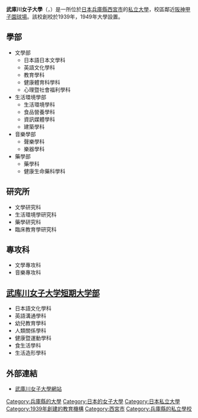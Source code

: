 {{Unreferenced|time=2015-09-22T02:56:04+00:00}}
{{大学(日本) | 大学名称=武庫川女子大学
| ふりがな=むこがわじょしだいがく
| 英称=Mukogawa Women's University
| 图片=Mukogawa Womens University.jpg
| 图片说明=武庫川女子大学中央校區
| 大学设置年=1949年
| 创立年=1939年
| 学校类别=私立
| 设置者=学校法人武庫川学院
| 本部所在地={{日本}}兵庫縣西宮市池開町
| 校园=中央（西宮市池開町）<br />浜甲子園（西宮市甲子園）<br />上甲子園（西宮市戸崎町）
| 学部=文学部<br />生活環境学部<br />音樂学部<br />藥学部
| 研究科=文学研究科<br />生活環境学研究科<br />藥学研究科<br />臨床教育学研究科
| 网站=http://www.mukogawa-u.ac.jp/
}}

'''武庫川女子大學'''（{{lang-ja|武庫川女子大学}}，{{lang-en|Mukogawa Women's University}}）是一所位於[[日本|日本]][[兵庫縣|兵庫縣]][[西宮市|西宮市]]的[[私立大學|私立大學]]，校區鄰近[[阪神甲子園球場|阪神甲子園球場]]。該校創校於1939年，1949年大學設置。

==學部==
*文學部
**日本語日本文學科
**英語文化學科
**教育學科
**健康體育科學科
**心理暨社會福利學科
*生活環境學部
**生活環境學科
**食品營養學科
**資訊媒體學科
**建築學科
*音樂學部
**聲樂學科
**樂器學科
*藥學部
**藥學科
**健康生命藥科學科

==研究所==
*文學研究科
*生活環境學研究科
*藥學研究科
*臨床教育學研究科

==專攻科==
*文學專攻科
*音樂專攻科

==[[武库川女子大学短期大学部|武库川女子大学短期大学部]]==
*日本語文化學科
*英語溝通學科
*幼兒教育學科
*人類關係學科
*健康暨運動學科
*食生活學科
*生活造形學科

==外部連結==
*[http://www.mukogawa-u.ac.jp/ 武庫川女子大學網站] {{Wayback|url=http://www.mukogawa-u.ac.jp/ |date=20210409172400 }}

{{日本教育小作品}}
{{Authority control}}
[[Category:兵庫縣的大學|Category:兵庫縣的大學]]
[[Category:日本的女子大學|Category:日本的女子大學]]
[[Category:日本私立大學|Category:日本私立大學]]
[[Category:1939年創建的教育機構|Category:1939年創建的教育機構]]
[[Category:西宮市|Category:西宮市]]
[[Category:兵庫縣的私立學校|Category:兵庫縣的私立學校]]